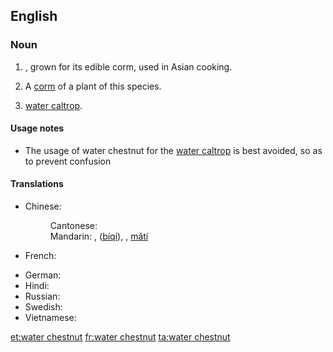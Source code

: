 ==English==
{{rfi}}
{{wikipedia|Eleocharis dulcis}}
{{wikispecies|Eleocharis dulcia}}
===Noun===
{{en-noun|s|-|head=[[water]] [[chestnut]]}}

# {{context|uncountable}} {{taxlink|Eleocharis dulcis|species}}, grown for its edible corm, used in Asian cooking.
# {{context|countable}} A [[corm]] of a plant of this species.
# [[water caltrop]].

====Usage notes====
* The usage of water chestnut for the [[water caltrop]] is best avoided, so as to prevent confusion

====Translations====
{{trans-top|Eleocharis dulcis}}
* Chinese:
*: Cantonese: {{tø|yue|马蹄|tr=ma5 tai4|sc=Hani}}
*: Mandarin: {{t|cmn|荸荠|sc=Hans}},{{t|cmn|荸薺|sc=Hant}} ([[bíqí]]), {{t|cmn|马蹄|sc=Hans}}, {{t|cmn|馬蹄|sc=Hant}} [[mǎtí]]
* French: {{t-|fr|châtaigne d'eau chinoise|f}}
{{trans-mid}}
* German: {{t-|de|Wasserkastanie|f}}
* Hindi: {{t-|hi|सिंघाड़ा|tr=siṅghāṛā|sc=Deva}}
* Russian: {{t-|ru|болотница сладкая|f|tr=bolotnitsa sladkaya|sc=Cyrl}}
* Swedish: {{t-|sv|vattenkastanj|c}}
* Vietnamese: {{t-|vi|năn ngọt}}
{{trans-bottom}}

[[et:water chestnut]]
[[fr:water chestnut]]
[[ta:water chestnut]]
